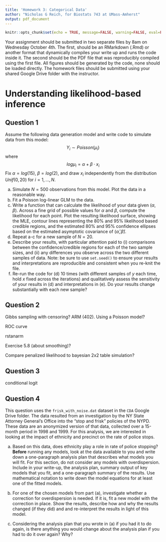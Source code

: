 ```yaml
---
title: 'Homework 3: Categorical Data'
author: "Nicholas G Reich, for Biostats 743 at UMass-Amherst"
output: pdf_document
---
```


```r
knitr::opts_chunk$set(echo = TRUE, message=FALSE, warning=FALSE, eval=FALSE)
```

Your assignment should be submitted in two separate files by 8am on Wednesday October 4th. The first, should be an RMarkdown (.Rmd) or another format that dynamically compiles your write up and runs the code inside it. The second should be the PDF file that was reproducibly compiled using the first file. All figures should be generated by the code, none should be loaded directly. The homework files should be submitted using your shared Google Drive folder with the instructor. 


# Understanding likelihood-based inference

## Question 1

Assume the following data generation model and write code to simulate data from this model:
$$ Y_i \sim Poisson(\mu_i) $$
where 
$$log \mu_i = \alpha + \beta \cdot x_i$$
Fix $\alpha=log(15)$, $\beta = log(2)$, and draw $x_i$ independently from the distribution $Unif(0, 20)$ for $i=1, ..., N$.

(a) Simulate $N=500$ observations from this model. Plot the data in a reasonable way.
(b) Fit a Poisson log-linear GLM to the data.
(c) Write a function that can calculate the likelihood of your data given $(\alpha, \beta)$. Across a fine grid of possible values for $\alpha$ and $\beta$, compute the likelihood for each point. Plot the resulting likelihood surface, showing the MLE, contour lines representing the 80% and 95% likelihood based credible regions, and the estimated 80% and 95% confidence ellipses based on the estimated asymptotic covariance of $(\hat\alpha, \hat\beta)$.
(d) Repeat a-c for a new sample of $N=20$.
(e) Describe your results, with particular attention paid to (i) comparisons between the confidence/credible regions for each of the two sample sizes, and (ii) any differences you observe across the two different samples of data. Note: be sure to use `set.seed()` to ensure your results and interpretations are reproducible and consistent when you re-knit the file. 
(e) Re-run the code for (d) 10 times (with different samples of $y$ each time, hold $x$ fixed across the iterations) and qualitatively assess the sensitivity of your results in (d) and interpretations in (e). Do your results change substantially with each new sample?

## Question 2

Gibbs sampling with censoring? ARM (402). Using a Poisson model?

ROC curve

rstanarm

Exercise 5.8 (about smoothing)?

Compare penalized likelihood to bayesian 2x2 table simulation?

## Question 3

conditional logit

## Question 4

This question uses the `frisk_with_noise.dat` dataset in the `CDA` Google Drive folder. The data resulted from an investigation by the NY State Attorney General's Office into the "stop and frisk" policies of the NYPD. These data are an anonymized version of that data, collected over a 15-month period in 1998 and 1999. For this analysis, we are interested in looking at the impact of ethnicity and precinct on the rate of police stops.

(a) Based on this data, does ethnicity play a role in rate of police stopping? **Before** running any models, look at the data available to you and write down a one-paragraph analysis plan that describes what models you will fit. For this section, do not consider any models with overdispersion. Include in your write-up, the analysis plan, summary output of key models that you fit, and a one-paragraph summary of the results. Use mathematical notation to write down the model equations for at least one of the fitted models.

(b) For one of the chosen models from part (a), investigate whether a correction for overdispersion is needed. If it is, fit a new model with the correction in place. Show the results, describe how and why the results changed (if they did) and and re-interpret the results in light of this model.

(c) Considering the analysis plan that you wrote in (a) if you had it to do again, is there anything you would change about the analysis plan if you had to do it over again? Why?
